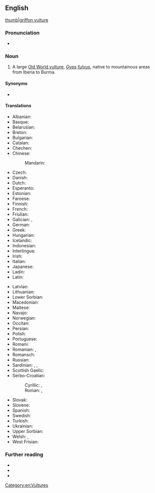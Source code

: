{{also|griffon-vulture}}
==English==
[[image:Eagle bokeh II.jpg|thumb|griffon vulture]]

===Pronunciation===
* {{IPA|/ˈɡɹɪfɒn ˈvʌlt͡ʃəɹ/|lang=en}}

===Noun===
{{en-noun}}

# A large [[Old World vulture]], ''[[Gyps fulvus]]'', native to mountainous areas from Iberia to Burma.

====Synonyms====
* {{sense|Gyps fulvus}} {{vern|Eurasian griffon}}

====Translations====
{{trans-top|''Gyps fulvus''}}
* Albanian: {{t|sq|shkaba}}
* Basque: {{t|eu|sai arre}}
* Belarusian: {{t|be|белагаловы сіп|sc=Cyrl}}
* Breton: {{t|br|gup gell}}
* Bulgarian: {{t|bg|белоглав лешояд|tr=beloglav lešojad|sc=Cyrl}}
* Catalan: {{t|ca|voltor comú}}
* Chechen: {{t|ce|кIайн корта болу аьрзу}}
* Chinese:
*: Mandarin: {{t+|cmn|兀鹫|tr=wùjiù}}
* Czech: {{t+|cs|sup bělohlavý}}
* Danish: {{t|da|gåsegrib}}
* Dutch: {{t|nl|vale gier|m}}
* Esperanto: {{t|eo|ansergrifo}}
* Estonian: {{t|et|kaeluskotkas}}
* Faroese: {{t|fo|gammur}}
* Finnish: {{t+|fi|hanhikorppikotka}}
* French: {{t+|fr|vautour fauve|m}}
* Friulian: {{t|fur|variűl}}
* Galician: {{t|gl|grifo cinzento}}, {{t|gl|abutre cinzento}}
* German: {{t|de|Gänsegeier|m}}
* Greek: {{t+|el|όρνιο}}
* Hungarian: {{t+|hu|swallow}}
* Icelandic: {{t+|is|gammur}}
* Indonesian: {{t-needed|id}}
* Interlingua: {{t|ia|grypho|m}}
* Irish: {{t|ga|bultúr}}
* Italian: {{t+|it|avvoltoio}}
* Japanese: {{t|ja|白襟禿鷲|tr=[[シロエリハゲワシ]], shiroerihagewashi|sc=Jpan}}
* Ladin: {{t|lld|valtoi}}
* Latin: {{t|la|Gyps fulvus}}
{{trans-mid}}
* Latvian: {{t|lv|baltgalvas grifs}}
* Lithuanian: {{t+|lt|grifas}}
* Lower Sorbian: {{t|dsb|sup}}
* Macedonian: {{t|mk|белоглав мршоjадец|tr=beloglav mršojadec|sc=Cyrl}}
* Maltese: {{t|mt|avultun prim}}
* Navajo: {{t|nv|tsétah jeeshóóʼ łibáhí}}
* Norwegian: {{t|no|gåsegribb}}
* Occitan: {{t+|oc|voltor}}
* Persian: {{t+|fa|دال|tr=dâl}}
* Polish: {{t|pl|sęp płowy}}
* Portuguese: {{t+|pt|grifo|m}}
* Romani: {{t-needed|rom}}
* Romanian: {{t|ro|vultur pleșuv sur|m}}, {{t+|ro|grifon|m}}
* Romansch: {{t|rm|tschess cularin}}
* Russian: {{t|ru|белого́ловый сип|m}}
* Sardinian: {{t|sc|bentruxiu}}, {{t|sc|untruxu}}, {{t|sc|murru}}
* Scottish Gaelic: {{t|gd|fang|f}}
* Serbo-Croatian:
*: Cyrillic: {{t|sh|белоглави суп|sc=Cyrl}}, {{t|sh|јелоглави суп|sc=Cyrl}}
*: Roman: {{t+|sh|bjeloglavi sup}}, {{t|sh|jeloglavi sup}}
* Slovak: {{t|sk|sup bielohlavý}}
* Slovene: {{t|sl|beloglavi jastreb}}
* Spanish: {{t|es|buitre leonado|m}}
* Swedish: {{t+|sv|gåsgam}}
* Turkish: {{t+|tr|kızıl akbaba}}
* Ukrainian: {{t|uk|вольт|tr=vol’t}}
* Upper Sorbian: {{t|hsb|sup}}
* Welsh: {{t|cy|fwltur}}, {{t|cy|fultur}}
* West Frisian: {{t|fy|feale gier}}
{{trans-bottom}}

===Further reading===
* {{pedia}}
* {{specieslite|Gyps fulvus}}
* {{comcatlite|Gyps fulvus}}

[[Category:en:Vultures]]
